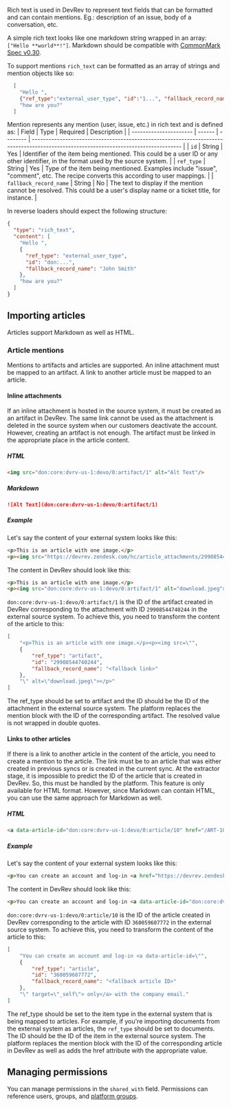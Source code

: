 
Rich text is used in DevRev to represent text fields that can be formatted and can contain mentions. Eg.: description of an issue, body of a conversation, etc.

A simple rich text looks like one markdown string wrapped in an array: `["Hello **world**!"]`.
Markdown should be compatible with [CommonMark Spec v0.30](https://spec.commonmark.org/0.30).

To support mentions `rich_text` can be formatted as an array of strings and mention objects like so:  
```json
  [
    "Hello ", 
    {"ref_type":"external_user_type", "id":"1...", "fallback_record_name": "John Doe"}, 
    "how are you?"
  ]
  ```


Mention represents any mention (user, issue, etc.) in rich text and is defined as:
  | Field                  | Type   | Required | Description                                                                                                                          |
  | ---------------------- | ------ | -------- | ------------------------------------------------------------------------------------------------------------------------------------ |
  | `id`                   | String | Yes      | Identifier of the item being mentioned. This could be a user ID or any other identifier, in the format used by the source system.    |
  | `ref_type`             | String | Yes      | Type of the item being mentioned. Examples include "issue", "comment", etc. The recipe converts this according to user mappings. |
  | `fallback_record_name` | String | No       | The text to display if the mention cannot be resolved. This could be a user's display name or a ticket title, for instance.          |

In reverse loaders should expect the following structure:
  ```json
  {
    "type": "rich_text",
    "content": [
      "Hello ",
      {
        "ref_type": "external_user_type",
        "id": "don:...",
        "fallback_record_name": "John Smith"
      },
      "how are you?"
    ]
  }
  ```


## Importing articles

Articles support Markdown as well as HTML.

### Article mentions

Mentions to artifacts and articles are supported. An inline attachment must be mapped to an artifact. A link to another article must be mapped to an article.

#### Inline attachments
If an inline attachment is hosted in the source system, it must be created as an artifact in DevRev. 
The same link cannot be used as the attachment is deleted in the source system when our customers deactivate the account.
However, creating an artifact is not enough. The artifact must be linked in the appropriate place in the article content. 

##### HTML
```html
<img src="don:core:dvrv-us-1:devo/0:artifact/1" alt="Alt Text"/>
```

##### Markdown
```markdown
![Alt Text](don:core:dvrv-us-1:devo/0:artifact/1)
```

##### Example
Let's say the content of your external system looks like this:
```html
<p>This is an article with one image.</p>
<p><img src="https://devrev.zendesk.com/hc/article_attachments/29908544740244" alt="download.jpeg"></p>
```

The content in DevRev should look like this:
```html
<p>This is an article with one image.</p>
<p><img src="don:core:dvrv-us-1:devo/0:artifact/1" alt="download.jpeg"></p>
```

`don:core:dvrv-us-1:devo/0:artifact/1` is the ID of the artifact created in DevRev corresponding to the attachment with ID `29908544740244` in the external source system.
To achieve this, you need to transform the content of the article to this:
```json
[ 
    "<p>This is an article with one image.</p><p><img src=\"",
    {
        "ref_type": "artifact",
        "id": "29908544740244",
        "fallback_record_name": "<fallback link>"
    },
    "\" alt=\"download.jpeg\"></p>" 
]
```
The ref_type should be set to artifact and the ID should be the ID of the attachment in the external source system. The platform replaces the mention block with the ID of the corresponding artifact. The resolved value is not wrapped in double quotes.

#### Links to other articles
If there is a link to another article in the content of the article, you need to create a mention to the article. 
The link must be to an article that was either created in previous syncs or is created in the current sync. 
At the extractor stage, it is impossible to predict the ID of the article that is created in DevRev. 
So, this must be handled by the platform. This feature is only available for HTML format. 
However, since Markdown can contain HTML, you can use the same approach for Markdown as well.

##### HTML
```html
<a data-article-id="don:core:dvrv-us-1:devo/0:article/10" href="/ART-10" target="_self">Contact our Support Team</a>
```

##### Example
Let's say the content of your external system looks like this:
```html
<p>You can create an account and log-in <a href="https://devrev.zendesk.com/hc/en-us/articles/360059607772" target="_self">only</a> with the company email.
```

The content in DevRev should look like this:
```html
<p>You can create an account and log-in <a data-article-id="don:core:dvrv-us-1:devo/0:article/10" href="/ART-10" target="_self">only</a> with the company email.
```

`don:core:dvrv-us-1:devo/0:article/10` is the ID of the article created in DevRev corresponding to the article with ID `360059607772` in the external source system.
To achieve this, you need to transform the content of the article to this:
```json
[
    "You can create an account and log-in <a data-article-id=\"",
    {
        "ref_type": "article",
        "id": "360059607772",
        "fallback_record_name": "<fallback article ID>"
    },
    "\" target=\"_self\"> only</a> with the company email."
]
```
The ref_type should be set to the item type in the external system that is being mapped to articles. 
For example, if you're importing documents from the external system as articles, 
the `ref_type` should be set to documents. The ID should be the ID of the item in the external source system. 
The platform replaces the mention block with the ID of the corresponding article in DevRev as well as adds the href attribute with the appropriate value.

## Managing permissions

You can manage permissions in the `shared_with` field. Permissions can reference users, groups, and [platform groups](./platform_groups.md).
